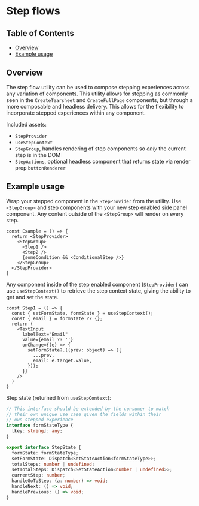 
# Step flows

## Table of Contents

- [Overview](#overview)
- [Example usage](#example-usage)

## Overview

The step flow utility can be used to compose stepping experiences across any variation of components. This utility allows for stepping as commonly seen in the `CreateTearsheet` and `CreateFullPage` components, but through a more composable and headless delivery. This allows for the flexibility to incorporate stepped experiences within any component.

Included assets:
- `StepProvider`
- `useStepContext`
- `StepGroup`, handles rendering of step components so _only_ the current step is in the DOM
- `StepActions`, optional headless component that returns state via render prop `buttonRenderer`

## Example usage

Wrap your stepped component in the `StepProvider` from the utility. Use `<StepGroup>` and step components with your new step enabled side panel component. Any content outside of the `<StepGroup>` will render on every step.
```tsx
const Example = () => {
  return <StepProvider>
    <StepGroup>
      <Step1 />
      <Step2 />
      {someCondition && <ConditionalStep />}
    </StepGroup>
  </StepProvider>
}
```
Any component inside of the step enabled component (`StepProvider`) can use `useStepContext()` to retrieve the step context state, giving the ability to get and set the state.
```tsx
const Step1 = () => {
  const { setFormState, formState } = useStepContext();
  const { email } = formState ?? {};
  return (
    <TextInput
      labelText="Email"
      value={email ?? ''}
      onChange={(e) => {
        setFormState?.((prev: object) => ({
          ...prev,
          email: e.target.value,
        }));
      }}
    />
  )
}
```

Step state (returned from `useStepContext`):
```ts
// This interface should be extended by the consumer to match
// their own unique use case given the fields within their
// own stepped experience
interface formStateType {
  [key: string]: any;
}

export interface StepState {
  formState: formStateType;
  setFormState: Dispatch<SetStateAction<formStateType>>;
  totalSteps: number | undefined;
  setTotalSteps: Dispatch<SetStateAction<number | undefined>>;
  currentStep: number;
  handleGoToStep: (a: number) => void;
  handleNext: () => void;
  handlePrevious: () => void;
}
```
<Canvas of={StepFlowStories.tearsheetWithSteps} />

